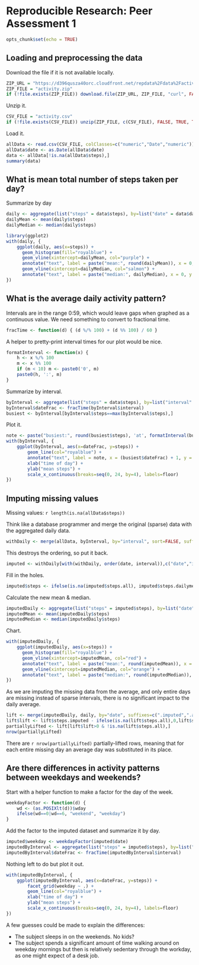 # Reproducible Research: Peer Assessment 1

```r
opts_chunk$set(echo = TRUE)
```

## Loading and preprocessing the data

Download the file if it is not available locally.
```r
ZIP_URL = "https://d396qusza40orc.cloudfront.net/repdata%2Fdata%2Factivity.zip"
ZIP_FILE = "activity.zip"
if (!file.exists(ZIP_FILE)) download.file(ZIP_URL, ZIP_FILE, "curl", FALSE)
```

Unzip it.
```r
CSV_FILE = "activity.csv"
if (!file.exists(CSV_FILE)) unzip(ZIP_FILE, c(CSV_FILE), FALSE, TRUE, TRUE)
```
    
Load it.
```r
allData <- read.csv(CSV_FILE, colClasses=c("numeric","Date","numeric"))
allData$date <- as.Date(allData$date)
data <- allData[!is.na(allData$steps),]
summary(data)
```

## What is mean total number of steps taken per day?

Summarize by day
```r
daily <- aggregate(list("steps" = data$steps), by=list("date" = data$date), FUN=sum)
dailyMean <- mean(daily$steps)
dailyMedian <- median(daily$steps)
```

```r
library(ggplot2)
with(daily, {
    ggplot(daily, aes(x=steps)) +   
      geom_histogram(fill="royalblue") + 
      geom_vline(xintercept=dailyMean, col="purple") +
      annotate("text", label = paste("mean:", round(dailyMean)), x = 0, y = 7, hjust = 0, vjust = 1, col="purple") +
      geom_vline(xintercept=dailyMedian, col="salmon") +
      annotate("text", label = paste("median:", dailyMedian), x = 0, y = 6, hjust = 0, vjust = 1, col="salmon")
})
```

## What is the average daily activity pattern?

Intervals are in the range 0:59, which would leave gaps when graphed as a continuous value.  We need something to convert to fractional time.

```r
fracTime <- function(d) { (d %/% 100) + (d %% 100) / 60 }
```

A helper to pretty-print interval times for our plot would be nice.

```r
formatInterval <- function(x) {
    h <- x %/% 100
    m <- x %% 100
    if (m < 10) m <- paste0('0', m)
    paste0(h, ':', m)
}
```

Summarize by interval.

```r
byInterval <- aggregate(list("steps" = data$steps), by=list("interval" = data$interval), FUN=mean)
byInterval$dateFrac <- fracTime(byInterval$interval)
busiest <- byInterval[byInterval$steps==max(byInterval$steps),]
```

Plot it.

```r
note <- paste("busiest:", round(busiest$steps), 'at', formatInterval(busiest$interval))
with(byInterval, {
    ggplot(byInterval, aes(x=dateFrac, y=steps)) + 
        geom_line(col="royalblue") +
        annotate("text", label = note, x = (busiest$dateFrac) + 1, y = busiest$steps, hjust = 0, vjust = 1, col="purple") +
        xlab("time of day") + 
        ylab("mean steps") +
        scale_x_continuous(breaks=seq(0, 24, by=4), labels=floor)
})
```

## Imputing missing values

Missing values: `r length(is.na(allData$steps))`

Think like a database programmer and merge the original (sparse) data with the aggregated daily data.

```r
withDaily <- merge(allData, byInterval, by="interval", sort=FALSE, suffixes=c(".all",".dailymean"), all.x=TRUE)
```

This destroys the ordering, so put it back.

```r
imputed <- withDaily[with(withDaily, order(date, interval)),c("date","interval","steps.all","steps.dailymean")]
```

Fill in the holes.

```r
imputed$steps <- ifelse(is.na(imputed$steps.all), imputed$steps.dailymean, imputed$steps.all)
```

Calculate the new mean & median.

```r
imputedDaily <- aggregate(list("steps" = imputed$steps), by=list("date" = imputed$date), FUN=sum)
imputedMean <- mean(imputedDaily$steps)
imputedMedian <- median(imputedDaily$steps)
```

Chart.

```r
with(imputedDaily, {
    ggplot(imputedDaily, aes(x=steps)) +   
      geom_histogram(fill="royalblue") + 
      geom_vline(xintercept=imputedMean, col="red") +
      annotate("text", label = paste("mean:", round(imputedMean)), x = 0, y = 7, hjust = 0, vjust = 1, col="red") +
      geom_vline(xintercept=imputedMedian, col="orange") +
      annotate("text", label = paste("median:", round(imputedMedian)), x = 0, y = 6, hjust = 0, vjust = 1, col="orange")
})
```

As we are imputing the missing data from the average, and only entire days are missing instead of sparse intervals, there is no significant impact to the daily average.

```r
lift <- merge(imputedDaily, daily, by="date", suffixes=c(".imputed",".all"), all.x=TRUE)
lift$lift <- lift$steps.imputed - ifelse(is.na(lift$steps.all),0,lift$steps.all)
partiallyLifted <- lift[lift$lift>0 & !is.na(lift$steps.all),]
nrow(partiallyLifted)
```

There are `r nrow(partiallyLifted)` partially-lifted rows, meaning that for each entire missing day an average day was substituted in its place.

## Are there differences in activity patterns between weekdays and weekends?

Start with a helper function to make a factor for the day of the week.

```r
weekdayFactor <- function(d) {
    wd <- (as.POSIXlt(d))$wday
    ifelse(wd==0|wd==6, "weekend", "weekday")
}
```

Add the factor to the imputed dataset and summarize it by day.

```r
imputed$weekday <- weekdayFactor(imputed$date)
imputedByInterval <- aggregate(list("steps" = imputed$steps), by=list("interval"=imputed$interval,"weekday"=imputed$weekday), FUN=mean)
imputedByInterval$dateFrac <- fracTime(imputedByInterval$interval)
```

Nothing left to do but plot it out.

```r
with(imputedByInterval, {
    ggplot(imputedByInterval, aes(x=dateFrac, y=steps)) +
        facet_grid(weekday ~ .) +
        geom_line(col="royalblue") +
        xlab("time of day") + 
        ylab("mean steps") +
        scale_x_continuous(breaks=seq(0, 24, by=4), labels=floor)
})
```

A few guesses could be made to explain the differences:

 * The subject sleeps in on the weekends.  No kids?
 * The subject spends a significant amount of time walking around on weekday mornings but then is relatively sedentary through the workday, as one might expect of a desk job.
